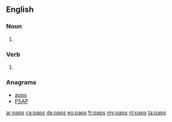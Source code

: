 {{also|PAPs}}

==English==

===Noun===
{{head|en|plural}}

# {{plural of|pap|lang=en}}

===Verb===
{{head|en}}

# {{en-third-person singular of|pap}}

===Anagrams===
* [[apps#English|apps]] 
* [[PSAP#English|PSAP]]

[[ar:paps]]
[[ca:paps]]
[[de:paps]]
[[eo:paps]]
[[fr:paps]]
[[my:paps]]
[[nl:paps]]
[[ta:paps]]